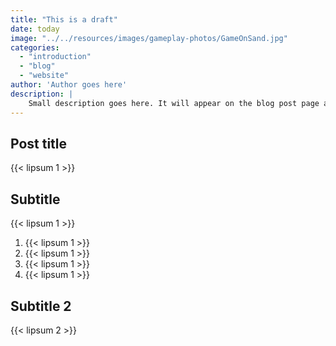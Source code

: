 ```yaml
---
title: "This is a draft"
date: today
image: "../../resources/images/gameplay-photos/GameOnSand.jpg"
categories: 
  - "introduction"
  - "blog"
  - "website"
author: 'Author goes here'
description: |
    Small description goes here. It will appear on the blog post page and in the main page where all the other posts are listed
---
```


<!-- This kind of grid keeps the horizontal spacing nice when there's no sidebar -->
::: {.grid .column-body .mx-1 .mx-sm-2 .mx-md-4 .mx-xl-5 .my-3 style="--bs-columns: 1;"}
# Post title

{{< lipsum 1 >}}

## Subtitle

{{< lipsum 1 >}}

1. {{< lipsum 1 >}}
2. {{< lipsum 1 >}}
3. {{< lipsum 1 >}}
4. {{< lipsum 1 >}}

## Subtitle 2

{{< lipsum 2 >}}

:::

